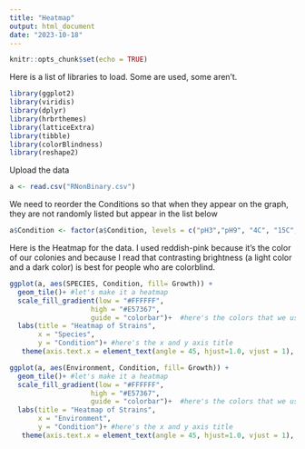 ```yaml
---
title: "Heatmap"
output: html_document
date: "2023-10-18"
---
```


```r
knitr::opts_chunk$set(echo = TRUE)
```

Here is a list of libraries to load. Some are used, some aren't. 
```r
library(ggplot2)
library(viridis)
library(dplyr)
library(hrbrthemes)
library(latticeExtra)
library(tibble)
library(colorBlindness)
library(reshape2)
```

Upload the data
```r
a <- read.csv("RNonBinary.csv") 
```

We need to reorder the Conditions so that when they appear on the graph, they are not randomly listed but appear in the list below
```r
a$Condition <- factor(a$Condition, levels = c("pH3","pH9", "4C", "15C", "22C", "30C", "37C", "6%", "9%", "12%", "G", "N", "X" ) )
```

Here is the Heatmap for the data. 
I used reddish-pink because it's the color of our colonies and because I read that contrasting brightness (a light color and a dark color) is best for people who are colorblind. 
```r
ggplot(a, aes(SPECIES, Condition, fill= Growth)) + 
  geom_tile()+ #let's make it a heatmap 
  scale_fill_gradient(low = "#FFFFFF",
                    high = "#E57367",
                    guide = "colorbar")+  #here's the colors that we used 
  labs(title = "Heatmap of Strains", 
       x = "Species", 
       y = "Condition")+ #here's the x and y axis title 
   theme(axis.text.x = element_text(angle = 45, hjust=1.0, vjust = 1), plot.title = element_text(hjust = 0.5), plot.margin = margin(10, 10, 10, 100)) #the x axis labels needed to be rotated 45 degrees, the title needed to be centered, and the margin needed to be moved over to as not cut off text 
```

```r
ggplot(a, aes(Environment, Condition, fill= Growth)) + 
  geom_tile()+ #let's make it a heatmap 
  scale_fill_gradient(low = "#FFFFFF",
                    high = "#E57367",
                    guide = "colorbar")+  #here's the colors that we used 
  labs(title = "Heatmap of Strains", 
       x = "Environment", 
       y = "Condition")+ #here's the x and y axis title 
   theme(axis.text.x = element_text(angle = 45, hjust=1.0, vjust = 1), plot.title = element_text(hjust = 0.5), plot.margin = margin(10, 10, 10, 100)) #the x axis labels needed to be rotated 45 degrees, the title needed to be centered, and the margin needed to be moved over to as not cut off text 
```

